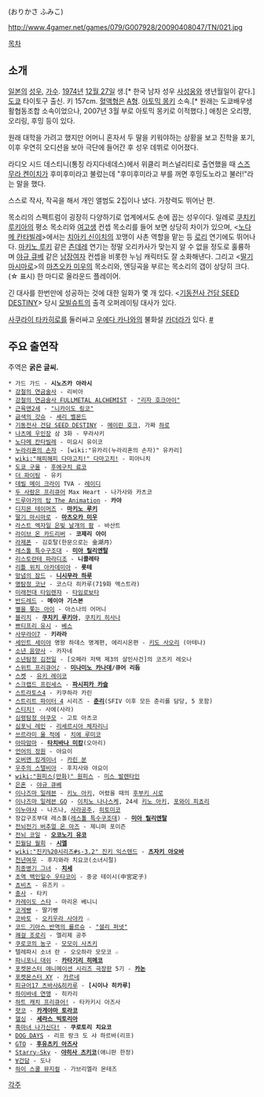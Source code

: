 {{{+1 折笠富美子 }}} (おりかさ ふみこ)

http://www.4gamer.net/games/079/G007928/20090408047/TN/021.jpg

[[목차]]

== 소개 ==
[[일본]]의 [[성우]], [[가수]]. [[1974년]] [[12월 27일]] 생.[* 한국 남자 성우 [[사성웅]]와 생년월일이 같다.] [[도쿄]] 타이토구 출신. 키 157cm. [[혈액형]]은 [[A형]]. [[아토믹 몽키]] 소속.[* 원래는 도쿄배우생활협동조합 소속이었으나, 2007년 3월 부로 아토믹 몽키로 이적했다.] 애칭은 오리쨩, 오리링, 후밍 등이 있다.

원래 대학을 가려고 했지만 어머니 혼자서 두 딸을 키워야하는 상황을 보고 진학을 포기, 이후 우연히 오디션을 보아 극단에 들어간 후 성우 데뷔로 이어졌다.

라디오 시드 데스티니(통칭 라지다네데스)에서 위클리 퍼스널리티로 출연했을 때 [[스즈무라 켄이치]]가 후미후미라고 불렀는데 "후미후미라고 부를 꺼면 후밍도노라고 불러!"라는 말을 했다.

스스로 작사, 작곡을 해서 개인 앨범도 2집이나 냈다. 가창력도 뛰어난 편.

목소리의 스펙트럼이 굉장히 다양하기로 업계에서도 손에 꼽는 성우이다. 일례로 [[쿠치키 루키아]]의 평소 목소리와 [[여고생]] 컨셉 목소리를 들어 보면 상당히 차이가 있으며, <[[노다메 칸타빌레]]>에서는 [[치아키 신이치]]의 꼬맹이 사촌 역할을 맡는 등 [[로리]] 연기에도 뛰어나다. [[마키노 루키]] 같은 [[츤데레]] 연기는 정말 오리카사가 맞는지 알 수 없을 정도로 훌륭하며 [[야규 큐베]] 같은 [[남장여자]] 컨셉을 비롯한 누님 캐릭터도 잘 소화해낸다. 그리고 <[[딸기 마시마로]]>의 [[마츠오카 미우]]의 목소리와, 엔딩곡을 부르는 목소리의 갭이 상당히 크다. (☆ 표시) 한 마디로 올라운드 플레이어.

긴 대사를 한번만에 성공하는 것에 대한 일화가 몇 개 있다. <[[기동전사 건담 SEED DESTINY]]> 당시 [[모빌슈트]]의 출격 오퍼레이팅 대사가 있다.

[[사쿠라이 타카히로]]를 둘러싸고 [[우에다 카나]]와의 불화설 [[카더라]]가 있다. [http://www.cyzowoman.com/2013/03/post_8056.html #]

== 주요 출연작 ==
주역은 '''굵은 글씨.'''
 * 가드 가드 - '''시노즈카 아라시'''
 * [[강철의 연금술사]] - 리비아
 * [[강철의 연금술사 FULLMETAL ALCHEMIST]] - [["리자 호크아이"]] 
 * [[근육맨2세]] - [["니카이도 링코"]]
 * [[금색의 갓슈]] - [[셰리 벨몬드]]
 * [[기동전사 건담 SEED DESTINY]] - [[메이린 호크]], 가짜 [[하로]]
 * [[나츠메 우인장]] 삼 3화 - 무라사키
 * [[노다메 칸타빌레]] - 미요시 유이코
 * [[누라리횬의 손자]] - [wiki:"유카리(누라리횬의 손자)" 유카리]
 * [[wiki:"해피해피 다마고치!" 다마고치!]] - 피아니치
 * [[도쿄 구울]] - [[후에구치 료코]]
 * [[더 파이팅]] - 유키
 * [[데빌 메이 크라이]] TVA - [[레이디]]
 * [[두 사람은 프리큐어]] Max Heart - 나가사와 카츠코
 * [[드루아가의 탑 The Animation]] - '''카야'''
 * [[디지몬 테이머즈]] - '''[[마키노 루키]]'''
 * [[딸기 마시마로]] - '''[[마츠오카 미우]]'''
 * [[라스트 엑자일 은빛 날개의 팜]] - 바산트
 * [[라이브 온 카드리버]] - '''코제리 아이'''
 * [[라제폰]] - 김호탈(한문으로는 金湖月）
 * [[레스톨 특수구조대]] - '''[[미아 릴리엔탈]]'''
 * [[리스토란테 파라디조]] - '''니콜레타'''
 * [[리틀 위치 아카데미아]] - '''롯테'''
 * [[망념의 잠드]] - '''[[니시무라 하루]]'''
 * [[명탐정 코난]] - 코스다 히카루(719화 엑스트라)
 * [[미래전대 타임렌쟈]] - [[타임로보타]]
 * [[반드레드]] - '''메이아 기스본'''
 * [[별을 쫓는 아이]] - 아스나의 어머니
 * [[블리치]] - '''[[쿠치키 루키아]]''', [[쿠치키 히사나]]
 * [[쁘티프리 유시]] - [[베스]]
 * [[사무라이7]] - '''키라라'''
 * [[세인트 세이야]] 명왕 하데스 명계편, 에리시온편 - [[키도 사오리]] (아테나)
 * [[소년 음양사]] - 카자네
 * [[소년탐정 김전일]] - [오페라 저택 제3의 살인사건]의 코즈키 레오나
 * [[스위트 프리큐어♪]] - '''[[미나미노 카나데]]/큐어 리듬'''
 * [[스켓]] - [[유키 레이코]]
 * [[스크랩드 프린세스]] - '''[[파시피카 카슬]]'''
 * [[스트라토스4]] - 키쿠하라 카린
 * [[스트리트 파이터 4]] 시리즈 - '''[[춘리]]'''(SFIV 이후 모든 춘리를 담당, 5 포함)
 * [[스티치!]] - 사에(사라)
 * [[심령탐정 야쿠모]] - 고토 아츠코
 * [[심포닉 레인]] - [[리세르시아 체자리니]]
 * [[쓰르라미 울 적에]] - [[치에 루미코]]
 * [[아따맘마]] - '''[[타치바나 미캉]]'''(오아리)
 * [[언어의 정원]] - 야요이
 * [[오버맨 킹게이너]] - [[카린 분]]
 * [[우주의 스텔비아]] - 후지사와 야요이
 * [[wiki:"원피스(만화)" 원피스]] - [[미스 발렌타인]]
 * [[은혼]] - [[야규 큐베]]
 * [[이나즈마 일레븐]] - [[키노 아키]], 어렸을 때의 [[후부키 시로]]
 * [[이나즈마 일레븐 GO]] - [[이치노 나나스케]], 24세 [[키노 아키]], [[포와이 피쵸리]]
 * [[이누야샤]] - 나즈나, [[사라공주]], [[히토미코]]
 * 장갑구조부대 레스톨([[레스톨 특수구조대]]) - '''[[미아 릴리엔탈]]'''
 * [[전뇌전기 버추얼 온 마즈]] - 제니퍼 포이즌
 * [[전뇌 코일]] - '''[[오코노기 유코]]'''
 * [[진월담 월희]] - '''[[시엘]]'''
 * [[wiki:"진키%20시리즈#s-3.2" 진키 익스텐드]] - '''[[츠자키 아오바]]'''
 * [[천년여우]] - 후지와라 치요코(소녀시절)
 * [[최종병기 그녀]] - '''[[치세]]'''
 * [[초역 백인일수 우타코이]] - 중궁 테이시(中宮定子)
 * [[쵸비츠]] - 유즈키 ☆
 * [[충사]] - 타키
 * [[카레이도 스타]] - 마리온 베니니
 * [[코게빵]] - 딸기빵
 * [[코바토]] - [[오키우라 사야카]] ☆
 * [[코드 기아스 반역의 를르슈]] - [["셜리 퍼넷"]]
 * [[쾌걸 조로리]] - 엘리제 공주
 * [[쿠로코의 농구]] - [[모모이 사츠키]]
 * 텔레파시 소녀 란 - 오오하라 모모코 ☆
 * [[파니포니 대쉬]] - '''[[카타기리 히메코]]'''
 * [[포켓몬스터 애니메이션 시리즈/극장판|포켓몬스터 애니메이션 시리즈 극장판]] 5기 - '''[[카논]]'''
 * [[포켓몬스터 XY(애니메이션)|포켓몬스터 XY]] - [[카르네(포켓몬스터)|카르네]]
 * [[피규어17 츠바사&히카루]] - '''[시이나 히카루]'''
 * [[하이바네 연맹]] - 히카리
 * [[하트 캐치 프리큐어!]] - 타카키시 아즈사
 * [[햣코]] - '''[[카게야마 토라코]]'''
 * [[헬싱]] - '''[[세라스 빅토리아]]'''
 * [[흑마녀 나가신다!]] - '''쿠로토리 치요코'''
 * [[DOG DAYS]] - 리프 랑크 도 샤 하르바(리프)
 * [[GTO]] - '''[[후유츠키 아즈사]]'''
 * [[Starry☆Sky]] - '''[[야히사 츠키코]]'''(애니판 한정)
 * [[∀건담]] - 도나
 * [[하이 스쿨 뮤지컬]] - 가브리엘라 몬테즈

[[각주]]
